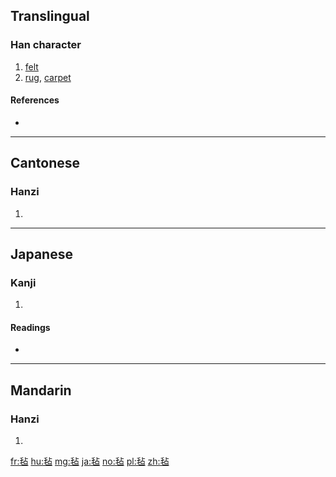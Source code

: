 {{also|氈}}
==Translingual==

===Han character===
{{Han char|rn=82|rad=毛|as=05|sn=9|four=|canj=HUYR}}

# [[felt]]
# [[rug]], [[carpet]]

====References====
* {{Han ref|kx=0592.270|dkj=16801|dj=0984.280|hdz=31996.040|uh=6BE1|ud=27617}}

----

==Cantonese==

===Hanzi===
{{yue-hanzi|jyut=zin1|y=jin1|tra=氈}}

# {{defn|lang=yue|sort=毛05}}

----

==Japanese==

===Kanji===
{{ja-kanji|grade=|rs=毛05}}

# {{defn|lang=ja|sort=毛05}}

====Readings====
* {{ja-readings|on=[[せん]] (sen)|kun=[[もうせん]] (mousen)}}

----

==Mandarin==

===Hanzi===
{{cmn-hanzi|tra=氈|pin=[[zhān]] ([[zhan1]])|wg=chan<sup>1</sup>}}

# {{defn|lang=cmn|sort=毛05}}

[[fr:毡]]
[[hu:毡]]
[[mg:毡]]
[[ja:毡]]
[[no:毡]]
[[pl:毡]]
[[zh:毡]]